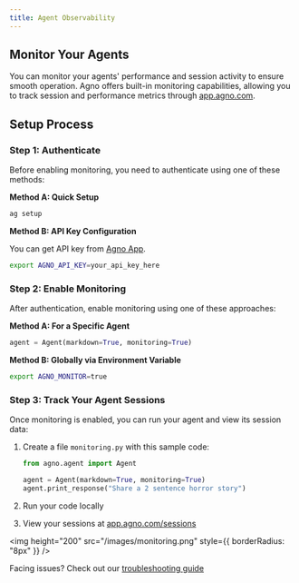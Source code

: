 ```yaml
---
title: Agent Observability
---
```


## Monitor Your Agents

You can monitor your agents' performance and session activity to ensure smooth operation. Agno offers built-in monitoring capabilities, allowing you to track session and performance metrics through [app.agno.com](https://app.agno.com).

## Setup Process

### Step 1: Authenticate

Before enabling monitoring, you need to authenticate using one of these methods:

**Method A: Quick Setup**
```bash
ag setup
```

**Method B: API Key Configuration**

You can get API key from [Agno App](https://app.agno.com/settings).
```bash
export AGNO_API_KEY=your_api_key_here
```

### Step 2: Enable Monitoring

After authentication, enable monitoring using one of these approaches:

**Method A: For a Specific Agent**
```python
agent = Agent(markdown=True, monitoring=True)
```

**Method B: Globally via Environment Variable**
```bash
export AGNO_MONITOR=true
```

### Step 3: Track Your Agent Sessions

Once monitoring is enabled, you can run your agent and view its session data:

1. Create a file `monitoring.py` with this sample code:
   ```python
   from agno.agent import Agent

   agent = Agent(markdown=True, monitoring=True)
   agent.print_response("Share a 2 sentence horror story")
   ```

2. Run your code locally
3. View your sessions at [app.agno.com/sessions](https://app.agno.com/sessions)

<img height="200" src="/images/monitoring.png" style={{ borderRadius: "8px" }} />

<Info>Facing issues? Check out our [troubleshooting guide](/faq/cli-auth)</Info>


